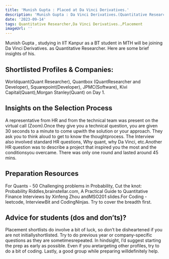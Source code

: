 ```yaml
---
title: 'Munish Gupta : Placed at Da Vinci Derivatives.'
description: 'Munish Gupta : Da Vinci Derivatives.(Quantitative Researcher)'
date: '2023-09-14'
tags: Quantitative Researcher,Da Vinci Derivatives.,Placement
imageUrl: ''
---
```


Munish Gupta , studying in IIT Kanpur as a BT  student in MTH  will be joining Da Vinci Derivatives. as Quantitative Researcher. Here are some brief insights of his.

## Shortlisted Profiles & Companies:
Worldquant(Quant Researcher), Quantbox (QuantResearcher and Developer), Squarepoint(Developer), JPMC(Software), Kivi Capital(Quant),Morgan Stanley(Quant) on Day 1.

## Insights on the Selection Process
A representative from HR and from the technical team was present on the virtual call (Zoom).Once they give you a technical question, you are given 30 seconds to a minute to come upwith the solution or your approach. They ask you to think aloud to get to know the thoughtprocess. The Interview also involved standard HR questions, Why quant, why Da Vinci, etc.Another HR question was to describe a project that inspired you the most and the conditionsyou overcame. There was only one round and lasted around 45 mins.

##  Preparation Resources
For Quants - 50 Challenging problems in Probability, Cut the knot: Probability Riddles,brainstellar.com, A Practical Guide to Quantitative Finance Interviews by Xinfeng Zhou andMSO201 slides.For Coding - leetcode, InterviewBit and CodingNinjas. Try to cover the breadth first.

## Advice for students (dos and don’ts)? 
Placement shortlists do involve a bit of luck, so don’t be disheartened if you are not initiallyshortlisted. Try to do previous year or company-specific questions as they are sometimesrepeated. In hindsight, I’d suggest starting the prep as early as possible. Even if you aretargeting other profiles, try to do a bit of coding. Lastly, a good group while preparing willdefinitely help.


